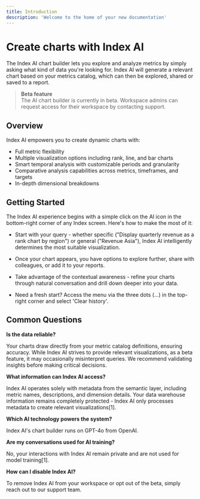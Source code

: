 ```yaml
---
title: Introduction
description: 'Welcome to the home of your new documentation'
---
```

# Create charts with Index AI

The Index AI chart builder lets you explore and analyze metrics by simply asking what kind of data you're looking for. Index AI will generate a relevant chart based on your metrics catalog, which can then be explored, shared or saved to a report.

> **Beta feature**  
> The AI chart builder is currently in beta. Workspace admins can request access for their workspace by contacting support.


## Overview

Index AI empowers you to create dynamic charts with:

- Full metric flexibility
- Multiple visualization options including rank, line, and bar charts
- Smart temporal analysis with customizable periods and granularity
- Comparative analysis capabilities across metrics, timeframes, and targets
- In-depth dimensional breakdowns

## Getting Started

The Index AI experience begins with a simple click on the AI icon in the bottom-right corner of any Index screen. Here's how to make the most of it:

- Start with your query - whether specific ("Display quarterly revenue as a rank chart by region") or general ("Revenue Asia"), Index AI intelligently determines the most suitable visualization.

- Once your chart appears, you have options to explore further, share with colleagues, or add it to your reports.

- Take advantage of the contextual awareness - refine your charts through natural conversation and drill down deeper into your data.

- Need a fresh start? Access the menu via the three dots (…) in the top-right corner and select 'Clear history'.

## Common Questions

**Is the data reliable?**

Your charts draw directly from your metric catalog definitions, ensuring accuracy. While Index AI strives to provide relevant visualizations, as a beta feature, it may occasionally misinterpret queries. We recommend validating insights before making critical decisions.

**What information can Index AI access?**

Index AI operates solely with metadata from the semantic layer, including metric names, descriptions, and dimension details. Your data warehouse information remains completely protected - Index AI only processes metadata to create relevant visualizations[1].

**Which AI technology powers the system?**

Index AI's chart builder runs on GPT-4o from OpenAI.

**Are my conversations used for AI training?**

No, your interactions with Index AI remain private and are not used for model training[1].

**How can I disable Index AI?**

To remove Index AI from your workspace or opt out of the beta, simply reach out to our support team.